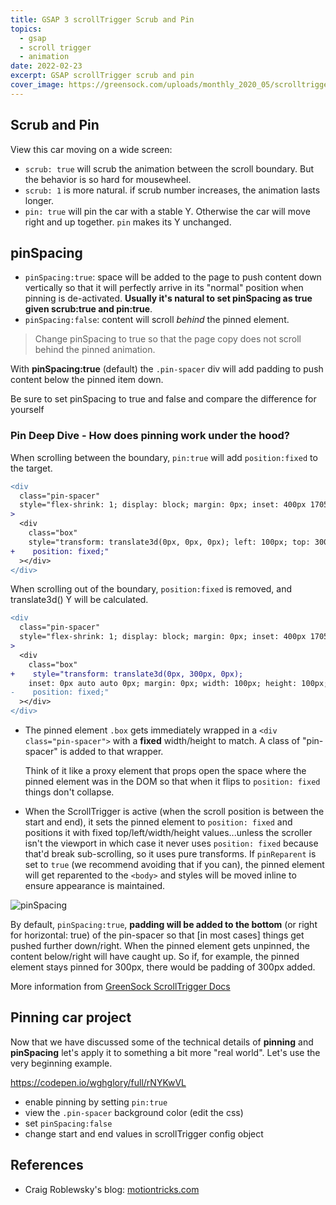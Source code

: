 ```yaml
---
title: GSAP 3 scrollTrigger Scrub and Pin
topics:
  - gsap
  - scroll trigger
  - animation
date: 2022-02-23
excerpt: GSAP scrollTrigger scrub and pin
cover_image: https://greensock.com/uploads/monthly_2020_05/scrolltrigger-thumb.png.eb7f15da1128db13dc6457a1dbf17011.png
---
```


## Scrub and Pin

View this car moving on a wide screen:

<CodeFrame
  src="https://codepen.io/wghglory/embed/VwrxqzY?default-tab=js%2Cresult&editable=true"
  title="CodePen Home ScrollTrigger - car scrub and pin"
/>

- `scrub: true` will scrub the animation between the scroll boundary. But the behavior is so hard for mousewheel.
- `scrub: 1` is more natural. if scrub number increases, the animation lasts longer.
- `pin: true` will pin the car with a stable Y. Otherwise the car will move right and up together. `pin` makes its Y
  unchanged.

## pinSpacing

<CodeFrame
  title="Pinning with Animation"
  src="https://codepen.io/wghglory/embed/qBVKrdL?default-tab=js%2Cresult&editable=true"
/>

- `pinSpacing:true`: space will be added to the page to push content down vertically so that it will perfectly arrive in
  its "normal" position when pinning is de-activated. **Usually it's natural to set pinSpacing as true given scrub:true
  and pin:true**.
- `pinSpacing:false`: content will scroll _behind_ the pinned element.

> Change pinSpacing to true so that the page copy does not scroll behind the pinned animation.

With **pinSpacing:true** (default) the `.pin-spacer` div will add padding to push content below the pinned item down.

Be sure to set pinSpacing to true and false and compare the difference for yourself

<CodeFrame
  title="ScrollTrigger pinSpacing"
  src="https://codepen.io/wghglory/embed/WNXyjNJ?default-tab=js%2Cresult&editable=true"
/>

### Pin Deep Dive - How does pinning work under the hood?

<CodeFrame
  title="ScrollTrigger Pin Deep Dive 1"
  src="https://codepen.io/wghglory/embed/rNYKywr?default-tab=js%2Cresult&editable=true"
/>

When scrolling between the boundary, `pin:true` will add `position:fixed` to the target.

```diff
<div
  class="pin-spacer"
  style="flex-shrink: 1; display: block; margin: 0px; inset: 400px 1705px -99px 100px; position: absolute; overflow: visible; box-sizing: border-box; width: 100px; height: 100px; padding: 0px;"
>
  <div
    class="box"
    style="transform: translate3d(0px, 0px, 0px); left: 100px; top: 300px; margin: 0px; width: 100px; height: 100px; padding: 0px; box-sizing: border-box; max-width: 100px; max-height: 100px;
+    position: fixed;"
  ></div>
</div>
```

When scrolling out of the boundary, `position:fixed` is removed, and translate3d() Y will be calculated.

```diff
<div
  class="pin-spacer"
  style="flex-shrink: 1; display: block; margin: 0px; inset: 400px 1705px -99px 100px; position: absolute; overflow: visible; box-sizing: border-box; width: 100px; height: 100px; padding: 0px;"
>
  <div
    class="box"
+    style="transform: translate3d(0px, 300px, 0px);
    inset: 0px auto auto 0px; margin: 0px; width: 100px; height: 100px; padding: 0px;
-    position: fixed;"
  ></div>
</div>
```

- The pinned element `.box` gets immediately wrapped in a `<div class="pin-spacer">` with a **fixed** width/height to
  match. A class of "pin-spacer" is added to that wrapper.

  Think of it like a proxy element that props open the space where the pinned element was in the DOM so that when it
  flips to `position: fixed` things don't collapse.

- When the ScrollTrigger is active (when the scroll position is between the start and end), it sets the pinned element
  to `position: fixed` and positions it with fixed top/left/width/height values...unless the scroller isn't the viewport
  in which case it never uses `position: fixed` because that'd break sub-scrolling, so it uses pure transforms. If
  `pinReparent` is set to `true` (we recommend avoiding that if you can), the pinned element will get reparented to the
  `<body>` and styles will be moved inline to ensure appearance is maintained.

<CodeFrame
  title="ScrollTrigger pinSpacing"
  src="https://codepen.io/wghglory/embed/WNXyjNJ?default-tab=js%2Cresult&editable=true"
/>

![pinSpacing](/posts/pinSpacing.png)

By default, `pinSpacing:true`, **padding will be added to the bottom** (or right for horizontal: true) of the pin-spacer
so that [in most cases] things get pushed further down/right. When the pinned element gets unpinned, the content
below/right will have caught up. So if, for example, the pinned element stays pinned for 300px, there would be padding
of 300px added.

More information from [GreenSock ScrollTrigger Docs](https://greensock.com/docs/v3/Plugins/ScrollTrigger)

## Pinning car project

Now that we have discussed some of the technical details of **pinning** and **pinSpacing** let's apply it to something a
bit more "real world". Let's use the very beginning example.

https://codepen.io/wghglory/full/rNYKwVL

- enable pinning by setting `pin:true`
- view the `.pin-spacer` background color (edit the css)
- set `pinSpacing:false`
- change start and end values in scrollTrigger config object

## References

- Craig Roblewsky's blog: [motiontricks.com](https://www.motiontricks.com/)
